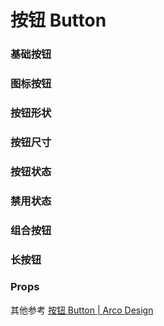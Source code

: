 
<Meta of={ButtonStories} />

# 按钮 Button

### 基础按钮

<Canvas of={ButtonStories.BasicButtons} />

### 图标按钮

<Canvas of={ButtonStories.IconButtons} />

### 按钮形状

<Canvas of={ButtonStories.ButtonShapes} />

### 按钮尺寸

<Canvas of={ButtonStories.ButtonSizes} />

### 按钮状态

<Canvas of={ButtonStories.ButtonStatus} />

### 禁用状态

<Canvas of={ButtonStories.DisabledButtons} />

### 组合按钮

<Canvas of={ButtonStories.ButtonGroups} />

### 长按钮

<Canvas of={ButtonStories.LongButtons} />

### Props

<ArgTypes of={ButtonStories} />

其他参考 [按钮 Button | Arco Design](https://arco.growingio.design/react/components/button)
